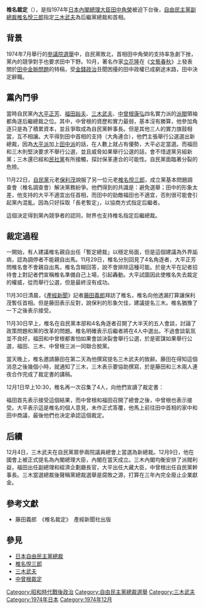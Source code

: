 '''椎名裁定'''（{{lang|ja|しいなさいてい}}），是指1974年[[日本|日本]][[內閣總理大臣_(日本)|內閣總理大臣]][[田中角榮|田中角榮]]被迫下台後，[[自由民主黨_(日本)|自由民主黨]][[日本自由民主黨副總裁|副總裁]][[椎名悅三郎|椎名悅三郎]]指定[[三木武夫|三木武夫]]為后繼黨總裁和首相。

==背景==
1974年7月舉行的[[第10屆日本參議院議員通常選舉|參議院選舉]]中，自民黨敗北，首相田中角榮的支持率急劇下挫，黨內的競爭對手也要求田中下野。10月，著名作家[[立花隆|立花隆]]在《[[文藝春秋|文藝春秋]]》上發表關於[[田中金脈問題|田中金脈問題]]的特稿，受[[金錢政治|金錢政治]]丑聞困擾的田中政權已成窮途末路，田中決定辭職。

==黨內鬥爭==
當時自民黨內[[大平正芳|大平正芳]]、[[福田赳夫|福田赳夫]]、[[三木武夫|三木武夫]]、[[中曾根康弘|中曾根康弘]]四名實力派的[[派閥|派閥]]領袖都角逐后繼總裁之位。其中，中曾根的資歷和實力最弱，基本沒有勝算，他參加角逐只是為了積累資本，並且爭取成為自民黨幹事長。但是其他三人的實力旗鼓相當，互不相讓。大平得到田中首相的支持（大角連合），他們主張舉行公選選出新總裁，因為[[宏池會|大平派]]加上[[木曜俱樂部|田中派]]的話，在人數上就占有優勢，大平必定當選。而福田和三木則堅決要求不舉行公選，並且威脅如果舉行公選的話，會不惜退黨另組新黨；三木還已經和[[民社黨_(日本)|民社黨]]有所接觸，探討保革連合的可能性。自民黨面臨著分裂的危險。

11月22日，[[自由民主黨_(日本)|自民黨]]元老[[保利茂|保利茂]]說服了另一位元老[[椎名悅三郎|椎名悅三郎]]，成立黨基本問題調查會（椎名調查會）解決黨務紛爭。他們得到的共識是：避免選舉；田中的形象太差，他支持的大平不適宜出任首相，而田中的勁敵福田也不適宜，否則很可能會引起黨內混亂。因為只好採取「長老暫定」，以協商方式指定后繼者。

這個決定得到黨內競爭者的認同，財界也支持椎名指定后繼總裁。

==裁定過程==
一開始，有人建議椎名親自出任「暫定總裁」以穩定局面，但是這個建議為外界詬病，認為調停者不能親自出馬。11月29日，椎名分別回見了4名角逐者，大平正芳問椎名會不會親自出馬，椎名含糊回答，說不會排除這種可能。於是大平在記者招待會上對記者們宣稱椎名準備自己上場，引起轟動。大平試圖因此使椎名失去裁定的權威，從而舉行公選，但是最終沒有成功。

11月30日清晨，《[[產經新聞|產經新聞]]》記者[[藤田義郎|藤田義郎]]拜訪了椎名，椎名向他透漏打算讓保利茂暫任首相。但是藤田表示反對，說保利的形象欠佳，建議提名三木。椎名猶豫了一下之後表示接受。

11月30日早上，椎名在自民黨本部和4名角逐者召開了大半天的五人會談，討論了政策問題和黨的改革的問題。椎名明確表示后繼者將在4人中選出。不過會談氣氛並不良好，福田和中曾根都害怕如果會談決裂會舉行公選，於是密謀如果舉行公選，福田、三木、中曾根三派一同聯合脫黨。

當天晚上，椎名邀請藤田在第二天為他撰寫提名三木武夫的致辭。藤田在得知這個消息之後幾個小時，就通知了三木，三木表示要協助撰寫，於是藤田和三木兩人連夜合作完成了裁定書的講稿。

12月1日早上10:30，椎名再一次召集了4人，向他們宣讀了裁定書：
{{cquote|我為了國家和國民的利益，以向神禱告的心情進行了深入的思考。新總裁自不待言應該廉潔，而且必須是能夠效力於改進黨的素質和使黨現代化的人。我確信，國民急切希望我黨出現一位懷有不斷鉆研和努力，使黨停止派閥抗爭和脫胎換骨為現代化政黨熱情的人。從這個認識出發，我確信，當此之際，政界長老三木武夫君最適任新總裁，特此推薦。}}

福田首先表示接受這個結果，而中曾根和福田召開了總會之後，中曾根也表示接受。大平表示這是椎名的個人意見，未作正式答覆，他馬上前往田中首相的家中和田中商議，最後他們也決定承認這個裁定。

==后續==
12月4日，三木武夫在自民黨眾參兩院議員總會上當選為新總裁。12月9日，他在國會上被正式提名為內閣總理大臣，內閣在當天成立。三木內閣均衡安排了派閥利益，福田出任副總理和經濟企劃廳長官，大平出任大藏大臣，中曾根出任自民黨幹事長。三木當選總裁後聲稱黨總裁選舉是腐敗之源，打算在三年內完全廢止企業獻金。

==參考文獻==
*藤田義郎　《椎名裁定》　產經新聞社出版

==參見==
*[[日本自由民主黨總裁|日本自由民主黨總裁]]
*[[椎名悅三郎|椎名悅三郎]]
*[[三木武夫|三木武夫]]
*[[中曾根裁定|中曾根裁定]]

[[Category:昭和時代戰後政治|Category:昭和時代戰後政治]]
[[Category:自由民主黨總裁選舉|Category:自由民主黨總裁選舉]]
[[Category:三木武夫|Category:三木武夫]]
[[Category:1974年日本|Category:1974年日本]]
[[Category:1974年12月|Category:1974年12月]]